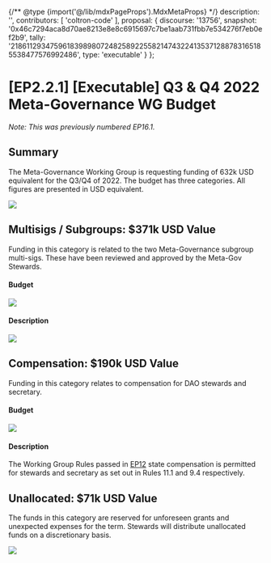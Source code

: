 {/** @type {import('@/lib/mdxPageProps').MdxMetaProps} */}
    description: '',
    contributors: [
        'coltron-code'
    ],
    proposal: {
        discourse: '13756',
        snapshot: '0x46c7294aca8d70ae8213e8e8c6915697c7be1aab731fbb7e534276f7eb0ef2b9',
        tally: '21861129347596183989807248258922558214743224135371288783165185538477576992486',
        type: 'executable'
    }
};

# [EP2.2.1] [Executable] Q3 & Q4 2022 Meta-Governance WG Budget

_Note: This was previously numbered EP16.1._

## Summary

The Meta-Governance Working Group is requesting funding of 632k USD equivalent for the Q3/Q4 of 2022. The budget has three categories. All figures are presented in USD equivalent.

![](/dao/proposals/2.2.1-1.png)

## Multisigs / Subgroups: $371k USD Value

Funding in this category is related to the two Meta-Governance subgroup multi-sigs. These have been reviewed and approved by the Meta-Gov Stewards.

#### Budget

![](/dao/proposals/2.2.1-2.png)

#### Description

![](/dao/proposals/2.2.1-3.png)

## Compensation: $190k USD Value

Funding in this category relates to compensation for DAO stewards and secretary.

#### Budget

![](/dao/proposals/2.2.1-4.png)

#### Description

The Working Group Rules passed in [EP12](https://discuss.ens.domains/t/ep12-social-working-group-rules/12953#specification-3) state compensation is permitted for stewards and secretary as set out in Rules 11.1 and 9.4 respectively.

## Unallocated: $71k USD Value

The funds in this category are reserved for unforeseen grants and unexpected expenses for the term. Stewards will distribute unallocated funds on a discretionary basis.

![](/dao/proposals/2.2.1-5.png)
